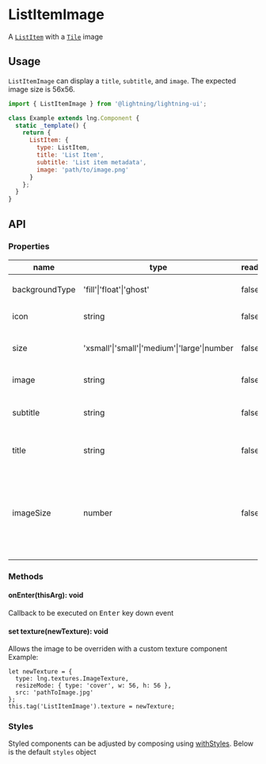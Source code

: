 
# ListItemImage

A [`ListItem`](?path=/docs/listitem--basic) with a [`Tile`](?path=/docs/tile--basic) image

## Usage

`ListItemImage` can display a `title`, `subtitle`, and `image`. The expected image size is 56x56.

```js
import { ListItemImage } from '@lightning/lightning-ui';

class Example extends lng.Component {
  static _template() {
    return {
      ListItem: {
        type: ListItem,
        title: 'List Item',
        subtitle: 'List item metadata',
        image: 'path/to/image.png'
      }
    };
  }
}
```

<Canvas>
  <Story id="patterns-listitemimage--basic" />
</Canvas>

## API

### Properties

| name           | type                                         | readonly | description                                                                        |
| -------------- | -------------------------------------------- | -------- | ---------------------------------------------------------------------------------- |
| backgroundType | 'fill'\|'float'\|'ghost'                     | false    | color of `ListItem` container                                                      |
| icon           | string                                       | false    | path to icon image                                                                 |
| size           | 'xsmall'\|'small'\|'medium'\|'large'\|number | false    | width of the `ListItem` container                                                  |
| image          | string                                       | false    | path to image                                                                      |
| subtitle       | string                                       | false    | item metadata info goes here                                                       |
| title          | string                                       | false    | main item info goes here                                                           |
| imageSize      | number                                       | false    | applied to height and width of the image which shoule be square and defaults to 56 |

### Methods

#### onEnter(thisArg): void

Callback to be executed on <kbd>Enter</kbd> key down event

#### set texture(newTexture): void

Allows the image to be overriden with a custom texture component
Example:

```
let newTexture = {
  type: lng.textures.ImageTexture,
  resizeMode: { type: 'cover', w: 56, h: 56 },
  src: 'pathToImage.jpg'
};
this.tag('ListItemImage').texture = newTexture;
```

### Styles

Styled components can be adjusted by composing using [withStyles](?path=/docs/mixins-withstyles--basic). Below is the default `styles` object

<Theme theme={ListItemImage.styles} />
